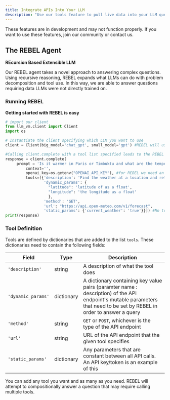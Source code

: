 ```yaml
---
title: Integrate APIs Into Your LLM
description: "Use our tools feature to pull live data into your LLM queries."
---
```

<Warning>These features are in development and may not function properly. If you want to use these features, join our community or contact us.</Warning>
## The REBEL Agent
**REcursion Based Extensible LLM**

Our REBEL agent takes a novel approach to answering complex questions. Using recursive reasoning, REBEL expands what LLMs can do with problem decomposition and tool use. In this way, we are able to answer questions requiring data LLMs were not directly trained on.

### Running REBEL
**Getting started with REBEL is easy**
```python quickstart_REBEL.py
# import our client
from llm_vm.client import Client
import os

# Instantiate the client specifying which LLM you want to use
client = Client(big_model='chat_gpt', small_model='gpt') #REBEL will use chat_gpt no matter what big model is specified here, this specification exists for non-REBEL completion calls. 

#Calling client.complete with a tool list specified leads to the REBEL agent being used.
response = client.complete(
	 prompt = 'Is it warmer in Paris or Timbuktu and what are the temperatures in either city?',
         context='',
         openai_key=os.getenv("OPENAI_API_KEY"), #for REBEL we need an OpenAI key
         tools=[{'description': 'Find the weather at a location and returns it in celcius.',  #this tool list contains only one dictionary, therefore only one tool
                 'dynamic_params': {
		 		   "latitude": 'latitude of as a float',
		 		   "longitude": 'the longitude as a float'
				   },
                 'method': 'GET',
                 'url': "https://api.open-meteo.com/v1/forecast",
                 'static_params': {'current_weather': 'true'}}]) #No tools by default, so you have to add your own
print(response)
```
### Tool Definition
Tools are defined by dictionaries that are added to the list ```tools```. These dictionaries need to contain the following fields:

|Field| Type | Description|
|-|-|-|
|```'description'```| string | A description of what the tool does|
|```'dynamic_params'```| dictionary | A dictionary containing key value pairs (paramter name : description) of the API endpoint's mutable parameters that need to be set by REBEL in order to answer a query|
|```'method'```| string | ```GET``` or ```POST```, whichever is the type of the API endpoint|
|```'url'```| string | URL of the API endpoint that the given tool specifies|
|```'static_params'```| dictionary | Any parameters that are constant between all API calls. An API key/token is an example of this|

You can add any tool you want and as many as you need. REBEL will attempt to compositionally answer a question that may require calling multiple tools. 
